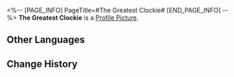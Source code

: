 <%-- [PAGE_INFO]
PageTitle=#The Greatest Clockie#
[END_PAGE_INFO] --%>
{{Stub|Location information}}
{{Item Infobox
|id          = 223150
|image       = Dreamscape Pass Sticker The Greatest Clockie.png
|type        = Dreamscape Pass Sticker
|invCategory = 
|rarity      = 4
|effect      = Digital stickers that can be used to decorate the pages of the Dreamtour Handbook. They come in many different styles.
|description = 
}}
{{Description|Greatness always walks hand-in-hand with agony.}}
'''The Greatest Clockie''' is a [[Profile Picture]].

==Other Languages==
{{Other Languages
|en   = The Greatest Clockie
|zhs  = 最伟大的钟表小子
|zht  = 最偉大的鐘錶小子
|ja   = 最も偉大なクロックボーイ
|ko   = 가장 위대한 시계 소년
|es   = El gran Relojito
|fr   = Chronou tout-puissant
|ru   = Величайший Часик
|th   = เจ้าหนูนาฬิกาผู้ยิ่งใหญ่
|vi   = Cậu Bé Đồng Hồ Vĩ Đại Nhất
|de   = Clockie der Großartige
|id   = Clockie yang Mulia
|pt   = O Melhor Relogin
}}

==Change History==
{{Change History|2.0}}